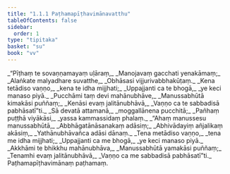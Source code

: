 ```yaml
---
title: "1.1.1 Paṭhamapīṭhavimānavatthu"
tableOfContents: false
sidebar:
  order: 1
type: "tipitaka"
basket: "su"
book: "vv"
---
```



<DynamicBreadcrumb />

<Division number="1" book="vv">

<Paragraph number="2" type="verses" book="vv">
_“Pīṭhaṃ te sovaṇṇamayaṃ uḷāraṃ,_  
_Manojavaṃ gacchati yenakāmaṃ;_  
_Alaṅkate malyadhare suvatthe,_  
_Obhāsasi vijjurivabbhakūṭaṃ._  

</Paragraph>

</Division>
<Division number="2" book="vv">

<Paragraph number="3" type="verses" book="vv">
_Kena tetādiso vaṇṇo,_  
_kena te idha mijjhati;_  
_Uppajjanti ca te bhogā,_  
_ye keci manaso piyā._  

</Paragraph>

</Division>
<Division number="3" book="vv">

<Paragraph number="4" type="verses" book="vv">
_Pucchāmi taṃ devi mahānubhāve,_  
_Manussabhūtā kimakāsi puññaṃ;_  
_Kenāsi evaṃ jalitānubhāvā,_  
_Vaṇṇo ca te sabbadisā pabhāsatī”ti._  

</Paragraph>

</Division>
<Division number="4" book="vv">

<Paragraph number="5" type="verses" book="vv">
_Sā devatā attamanā,_  
_moggallānena pucchitā;_  
_Pañhaṃ puṭṭhā viyākāsi,_  
_yassa kammassidaṃ phalaṃ._  

</Paragraph>

</Division>
<Division number="5" book="vv">

<Paragraph number="6" type="verses" book="vv">
_“Ahaṃ manussesu manussabhūtā,_  
_Abbhāgatānāsanakaṃ adāsiṃ;_  
_Abhivādayiṃ añjalikaṃ akāsiṃ,_  
_Yathānubhāvañca adāsi dānaṃ._  

</Paragraph>

</Division>
<Division number="6" book="vv">

<Paragraph number="7" type="verses" book="vv">
_Tena metādiso vaṇṇo,_  
_tena me idha mijjhati;_  
_Uppajjanti ca me bhogā,_  
_ye keci manaso piyā._  

</Paragraph>

</Division>
<Division number="7" book="vv">

<Paragraph number="8" type="verses" book="vv">
_Akkhāmi te bhikkhu mahānubhāva,_  
_Manussabhūtā yamakāsi puññaṃ;_  
_Tenamhi evaṃ jalitānubhāvā,_  
_Vaṇṇo ca me sabbadisā pabhāsatī”ti._  


</Paragraph>
</Division>

<Paragraph number="9" type="center" book="vv">
Paṭhamapīṭhavimānaṃ paṭhamaṃ.
</Paragraph>